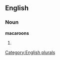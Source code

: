 
==English==

===Noun===
'''macaroons'''

# {{plural of|[[macaroon]]}}

[[Category:English plurals]]